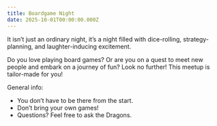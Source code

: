 ```yaml
---
title: Boardgame Night
date: 2025-10-01T00:00:00.000Z
---
```


It isn’t just an ordinary night, it’s a night filled with dice-rolling, strategy-planning, and laughter-inducing excitement.

Do you love playing board games? Or are you on a quest to meet new people and embark on a journey of fun? Look no further! This meetup is tailor-made for you!

General info:

* You don’t have to be there from the start.
* Don’t bring your own games!
* Questions? Feel free to ask the Dragons.
